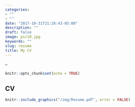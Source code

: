 ```yaml
---
categories:
- ""
- ""
date: "2017-10-31T21:28:43-05:00"
description: ""
draft: false
image: pic10.jpg
keywords: ""
slug: resume
title: My CV
---
```

--

```r
knitr::opts_chunk$set(echo = TRUE)
```

## CV

```r
knitr::include_graphics("/img/Resume.pdf", error = FALSE)
```
